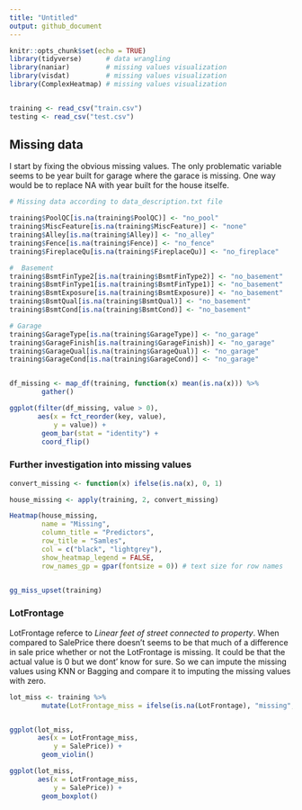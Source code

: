 ```yaml
---
title: "Untitled"
output: github_document
---
```


```r
knitr::opts_chunk$set(echo = TRUE)
library(tidyverse)      # data wrangling
library(naniar)         # missing values visualization
library(visdat)         # missing values visualization
library(ComplexHeatmap) # missing values visualization


training <- read_csv("train.csv")
testing <- read_csv("test.csv")
```



## Missing data
I start by fixing the obvious missing values. The only problematic variable seems to be year built for garage where the garace is missing. One way would be to replace NA with year built for the house itselfe.   
```r
# Missing data according to data_description.txt file

training$PoolQC[is.na(training$PoolQC)] <- "no_pool"
training$MiscFeature[is.na(training$MiscFeature)] <- "none"
training$Alley[is.na(training$Alley)] <- "no_alley"
training$Fence[is.na(training$Fence)] <- "no_fence"
training$FireplaceQu[is.na(training$FireplaceQu)] <- "no_fireplace"

#  Basement
training$BsmtFinType2[is.na(training$BsmtFinType2)] <- "no_basement"
training$BsmtFinType1[is.na(training$BsmtFinType1)] <- "no_basement"
training$BsmtExposure[is.na(training$BsmtExposure)] <- "no_basement"
training$BsmtQual[is.na(training$BsmtQual)] <- "no_basement"
training$BsmtCond[is.na(training$BsmtCond)] <- "no_basement"

# Garage
training$GarageType[is.na(training$GarageType)] <- "no_garage"
training$GarageFinish[is.na(training$GarageFinish)] <- "no_garage"
training$GarageQual[is.na(training$GarageQual)] <- "no_garage"
training$GarageCond[is.na(training$GarageCond)] <- "no_garage"


df_missing <- map_df(training, function(x) mean(is.na(x))) %>%
        gather()

ggplot(filter(df_missing, value > 0),
       aes(x = fct_reorder(key, value),
           y = value)) +
        geom_bar(stat = "identity") +
        coord_flip()

```


### Further investigation into missing values
```r
convert_missing <- function(x) ifelse(is.na(x), 0, 1)

house_missing <- apply(training, 2, convert_missing)

Heatmap(house_missing,
        name = "Missing",
        column_title = "Predictors",
        row_title = "Samles",
        col = c("black", "lightgrey"),
        show_heatmap_legend = FALSE,
        row_names_gp = gpar(fontsize = 0)) # text size for row names


gg_miss_upset(training)


```


### LotFrontage
LotFrontage referce to *Linear feet of street connected to property*. When compared to SalePrice there doesn't seems to be that much of a difference in sale price whether or not the LotFrontage is missing. It could be that the actual value is 0 but we dont' know for sure. So we can impute the missing values using KNN or Bagging and compare it to imputing the missing values with zero.  
```r

lot_miss <- training %>% 
        mutate(LotFrontage_miss = ifelse(is.na(LotFrontage), "missing", "not_missing"))


ggplot(lot_miss,
       aes(x = LotFrontage_miss,
           y = SalePrice)) + 
        geom_violin()

ggplot(lot_miss,
       aes(x = LotFrontage_miss,
           y = SalePrice)) + 
        geom_boxplot()



```

